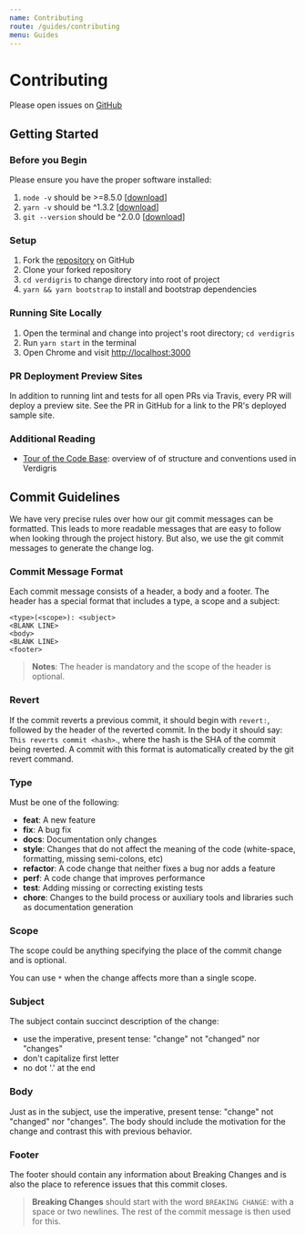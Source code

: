```yaml
---
name: Contributing
route: /guides/contributing
menu: Guides
---
```


# Contributing

Please open issues on [GitHub](https://github.com/andrew-codes/verdigris/issues)

## Getting Started

### Before you Begin

Please ensure you have the proper software installed:

1.  `node -v` should be >=8.5.0 [[download](https://nodejs.org/en/)]
2.  `yarn -v` should be ^1.3.2 [[download](https://yarnpkg.com/lang/en/docs/install/)]
3.  `git --version` should be ^2.0.0 [[download](https://git-scm.com/downloads)]

### Setup

1.  Fork the [repository](https://github.com/andrew-codes/verdigris) on GitHub
2.  Clone your forked repository
3.  `cd verdigris` to change directory into root of project
4.  `yarn && yarn bootstrap` to install and bootstrap dependencies

### Running Site Locally

1.  Open the terminal and change into project's root directory; `cd verdigris`
2.  Run `yarn start` in the terminal
3.  Open Chrome and visit [http://localhost:3000](http://localhost:3000)

### PR Deployment Preview Sites

In addition to running lint and tests for all open PRs via Travis, every PR will deploy a preview site. See the PR in GitHub for a link to the PR's deployed sample site.

### Additional Reading

- [Tour of the Code Base](../../guides/tour-of-code-base): overview of of structure and conventions used in Verdigris

## Commit Guidelines

We have very precise rules over how our git commit messages can be formatted. This leads to more readable messages that are easy to follow when looking through the project history. But also, we use the git commit messages to generate the change log.

### Commit Message Format

Each commit message consists of a header, a body and a footer. The header has a special format that includes a type, a scope and a subject:

```
<type>(<scope>): <subject>
<BLANK LINE>
<body>
<BLANK LINE>
<footer>
```

> **Notes**: The header is mandatory and the scope of the header is optional.

### Revert

If the commit reverts a previous commit, it should begin with `revert:`, followed by the header of the reverted commit. In the body it should say: `This reverts commit <hash>`., where the hash is the SHA of the commit being reverted. A commit with this format is automatically created by the git revert command.

### Type

Must be one of the following:

- **feat**: A new feature
- **fix**: A bug fix
- **docs**: Documentation only changes
- **style**: Changes that do not affect the meaning of the code (white-space, formatting, missing semi-colons, etc)
- **refactor**: A code change that neither fixes a bug nor adds a feature
- **perf**: A code change that improves performance
- **test**: Adding missing or correcting existing tests
- **chore**: Changes to the build process or auxiliary tools and libraries such as documentation generation

### Scope

The scope could be anything specifying the place of the commit change and is optional.

You can use `*` when the change affects more than a single scope.

### Subject

The subject contain succinct description of the change:

- use the imperative, present tense: "change" not "changed" nor "changes"
- don't capitalize first letter
- no dot '.' at the end

### Body

Just as in the subject, use the imperative, present tense: "change" not "changed" nor "changes". The body should include the motivation for the change and contrast this with previous behavior.

### Footer

The footer should contain any information about Breaking Changes and is also the place to reference issues that this commit closes.

> **Breaking Changes** should start with the word `BREAKING CHANGE`: with a space or two newlines. The rest of the commit message is then used for this.
